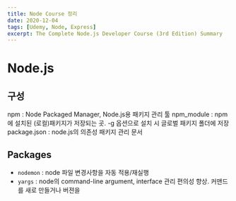 ```yaml
---
title: Node Course 정리
date: 2020-12-04
tags: [Udemy, Node, Express]
excerpt: The Complete Node.js Developer Course (3rd Edition) Summary
---
```


# Node.js

## 구성
npm : Node Packaged Manager, Node.js용 패키지 관리 툴
npm_module : npm에 설치된 (로컬)패키지가 저장되는 곳. -g 옵션으로 설치 시 글로벌 패키지 폴더에 저장
package.json : node.js의 의존성 패키지 관리 문서

## Packages

* `nodemon` : node 파일 변경사항을 자동 적용/재실행
* `yargs` : node의 command-line argument, interface 관리 편의성 향상. 커맨드를 새로 만들거나 버젼을 



